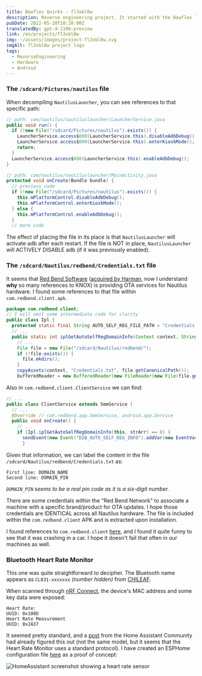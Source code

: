 ```yaml
---
title: Bowflex Quirks - fl3xbl0w
description: Reverse engineering project. It started with the Bowflex Treadmill 22 but ended up being generalized for any machine with Android sold by Nautilus Inc. (Nautilus, Bowflex, Schwinn).
pubDate: 2022-05-28T10:28:00Z
translatedBy: gpt-4-1106-preview
link: /en/projects/fl3xbl0w
img: ~/assets/images/project-fl3xbl0w.svg
imgAlt: fl3xbl0w project logo
tags:
  - ReverseEngineering
  - Hardware
  - Android
---
```



### The `/sdcard/Pictures/nautilus` file

When decompiling `NautilusLauncher`, you can see references to that specific path:

```java
// path: com/nautilus/nautiluslauncher/LauncherService.java
public void run() {
  if (!new File("/sdcard/Pictures/nautilus").exists()) {
    LauncherService.access$000(LauncherService.this).disableAdbDebug();
    LauncherService.access$000(LauncherService.this).enterKioskMode();
    return;
  }
  LauncherService.access$000(LauncherService.this).enableAdbDebug();
}
```

```java
// path: com/nautilus/nautiluslauncher/MainActivity.java
protected void onCreate(Bundle bundle) {
  // previous code
  if (!new File("/sdcard/Pictures/nautilus").exists()) {
    this.mPlatformControl.disableAdbDebug();
    this.mPlatformControl.enterKioskMode();
  } else {
    this.mPlatformControl.enableAdbDebug();
  }
  // more code
```

The effect of placing the file in its place is that `NautilusLauncher` will activate adb after each restart. If the file is NOT in place, `NautilusLauncher` will ACTIVELY DISABLE adb (if it was previously enabled).

### The `/sdcard/Nautilus/redbend/Credentials.txt` file

It seems that [Red Bend Software](https://en.wikipedia.org/wiki/Red_Bend_Software) ([acquired by Harman](https://news.harman.com/releases/harman-completes-acquisition-of-redbend), now I understand **why** so many references to KNOX) is providing OTA services for Nautilus hardware. I found some references to that file within `com.redbend.client.apk`.

```java
package com.redbend.client;
// I will omit some intermediate code for clarity
public class Ipl {
  protected static final String AUTO_SELF_REG_FILE_PATH = "Credentials.txt";
  // ...
  public static int iplGetAutoSelfRegDomainInfo(Context context, String[] strArr) {
    // ...
    File file = new File("/sdcard/Nautilus/redbend/");
    if (!file.exists()) {
      file.mkdirs();
    }
    copyAssets(context, "Credentials.txt", file.getCanonicalPath());
    bufferedReader = new BufferedReader(new FileReader(new File(file.getAbsoluteFile(), "Credentials.txt")));

```

Also in `com.redbend.client.ClientService` we can find:

```java
// ...
public class ClientService extends SmmService {
  // ...
  @Override // com.redbend.app.SmmService, android.app.Service
  public void onCreate() {
    // ...
    if (Ipl.iplGetAutoSelfRegDomainInfo(this, strArr) == 0) {
      sendEvent(new Event("D2B_AUTO_SELF_REG_INFO").addVar(new EventVar("DMA_VAR_AUTO_SELF_REG_DOMAIN_NAME", strArr[0])).addVar(new EventVar("DMA_VAR_AUTO_SELF_REG_DOMAIN_PIN", strArr[1])));
      }
```

Given that information, we can label the content in the file `/sdcard/Nautilus/redbend/Credentials.txt` as:

```
First line: DOMAIN_NAME
Second line: DOMAIN_PIN
```

_`DOMAIN_PIN` seems to be a real pin code as it is a six-digit number._

There are some credentials within the "Red Bend Network" to associate a machine with a specific brand/product for OTA updates. I hope those credentials are IDENTICAL across all Nautilus hardware. The file is included within the `com.redbend.client` APK and is extracted upon installation.

I found references to `com.redbend.client` [here](https://www.mdxers.org/threads/com-redbend-clent-has-stopped.175897/), and I found it quite funny to see that it was crashing in a car. I hope it doesn't fail that often in our machines as well.

### Bluetooth Heart Rate Monitor

This one was quite straightforward to decipher. The Bluetooth name appears as `CL831-xxxxxxx` _(number hidden)_ from [CHILEAF](https://www.chileaf.com/copy-cl830-health-monitor-armband-heart-rate-monitor-product/).

When scanned through [nRF Connect](https://www.nordicsemi.com/Products/Development-tools/nRF-Connect-for-mobile), the device's MAC address and some key data were exposed:

```
Heart Rate:
UUID: 0x180D
Heart Rate Measurement
UUID: 0x2A37
```

It seemed pretty standard, and a [post](https://community.home-assistant.io/t/ble-heartrate-monitor/300354/39) from the Home Assistant Community had already figured this out (not the same model, but it seems that the Heart Rate Monitor uses a standard protocol). I have created an ESPHome configuration file [here](https://github.com/barrenechea/esphome-config-files/blob/master/bowflex-hr-monitor.yaml) as a proof of concept:

<Image
  src={HomeAssistantSensor}
  alt="HomeAssistant screenshot showing a heart rate sensor"
  format="webp"
/>
